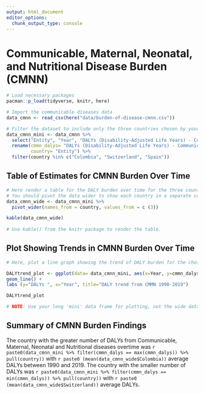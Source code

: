 ```yaml
---
output: html_document
editor_options: 
  chunk_output_type: console
---
```

# Communicable, Maternal, Neonatal, and Nutritional Disease Burden (CMNN)

```r
# Load necessary packages
pacman::p_load(tidyverse, knitr, here)

# Import the communicable diseases data
data_cmnn <- read_csv(here("data/burden-of-disease-cmnn.csv"))
```

```r
# Filter the dataset to include only the three countries chosen by your group.
data_cmnn_mini <- data_cmnn %>% 
  select("Entity", "Year", "DALYs (Disability-Adjusted Life Years) - Communicable, maternal, neonatal, and nutritional diseases - Sex: Both - Age: Age-standardized (Rate)") %>% 
  rename(cmmn_dalys= "DALYs (Disability-Adjusted Life Years) - Communicable, maternal, neonatal, and nutritional diseases - Sex: Both - Age: Age-standardized (Rate)",
         country= "Entity") %>% 
  filter(country %in% c("Colombia", "Switzerland", "Spain"))


```

## Table of Estimates for CMNN Burden Over Time

```r
# Here render a table for the DALY burden over time for the three countries.
# You should pivot the data wider to show each country in a separate column.
data_cmnn_wide <- data_cmnn_mini %>%  
  pivot_wider(names_from = country, values_from = c (3))

kable(data_cmnn_wide)
  
# Use kable() from the knitr package to render the table.
```

## Plot Showing Trends in CMNN Burden Over Time

```r
# Here, plot a line graph showing the trend of DALY burden for the chosen countries over time. You can use ggplot2 to create this plot. Each country's line should be a different color.

DALYtrend_plot <- ggplot(data= data_cmnn_mini, aes(x=Year, y=cmmn_dalys, group= country, color= country)) + 
geom_line() +
labs (y="DALYs ", x="Year", title="DALY trend from CMMN 1990-2019") 

DALYtrend_plot

# NOTE: Use your long 'mini' data frame for plotting, not the wide data used for the table. 
```

## Summary of CMNN Burden Findings


The country with the greater number of DALYs from Communicable, Maternal, Neonatal and Nutritional diseases overtime was  `r paste0(data_cmnn_mini %>% filter(cmmn_dalys == max(cmmn_dalys)) %>% pull(country))` with  `r paste0 (mean(data_cmnn_wide$Colombia))` average DALYs between 1990 and 2019. The country with the smaller number of DALYs was `r paste0(data_cmnn_mini %>% filter(cmmn_dalys == min(cmmn_dalys)) %>% pull(country))` with  `r paste0 (mean(data_cmnn_wide$Switzerland))` average DALYs. 




